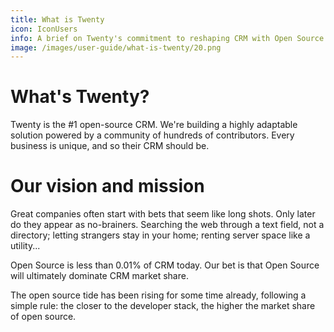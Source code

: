 ```yaml
---
title: What is Twenty
icon: IconUsers
info: A brief on Twenty's commitment to reshaping CRM with Open Source
image: /images/user-guide/what-is-twenty/20.png
---
```


# What's Twenty?

Twenty is the #1 open-source CRM. We're building a highly adaptable solution powered by a community of hundreds of contributors. Every business is unique, and so their CRM should be.

# Our vision and mission

Great companies often start with bets that seem like long shots. Only later do they appear as no-brainers. Searching the web through a text field, not a directory; letting strangers stay in your home; renting server space like a utility...

Open Source is less than 0.01% of CRM today. Our bet is that Open Source will ultimately dominate CRM market share.

The open source tide has been rising for some time already, following a simple rule: the closer to the developer stack, the higher the market share of open source.